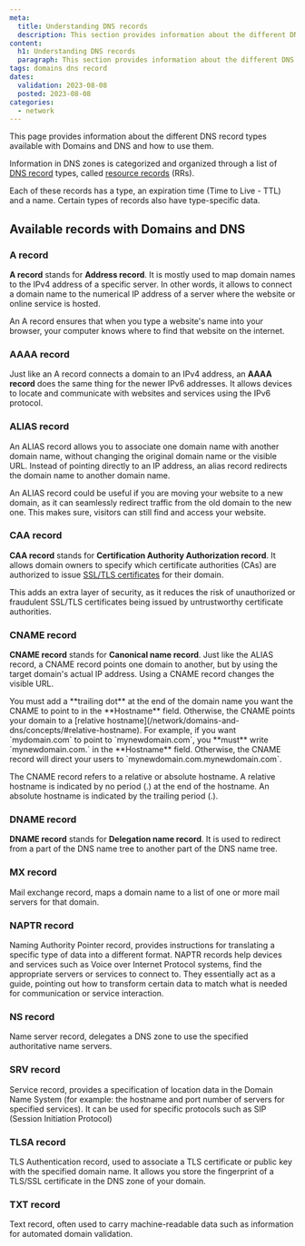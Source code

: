 ```yaml
---
meta:
  title: Understanding DNS records
  description: This section provides information about the different DNS record types
content:
  h1: Understanding DNS records
  paragraph: This section provides information about the different DNS record types
tags: domains dns record
dates:
  validation: 2023-08-08
  posted: 2023-08-08
categories:
  - network
---
```


This page provides information about the different DNS record types available with Domains and DNS and how to use them.


Information in DNS zones is categorized and organized through a list of [DNS record](/network/domains-and-dns/concepts/#dns-record) types, called [resource records](/network/domains-and-dns/concepts/#resource-record/) (RRs).

Each of these records has a type, an expiration time (Time to Live - TTL) and a name. Certain types of records also have type-specific data.

## Available records with Domains and DNS

### A record

**A record** stands for **Address record**. It is mostly used to map domain names to the IPv4 address of a specific server. In other words, it allows to connect a domain name to the numerical IP address of a server where the website or online service is hosted.

An A record ensures that when you type a website's name into your browser, your computer knows where to find that website on the internet.

### AAAA record

Just like an A record connects a domain to an IPv4 address, an **AAAA record** does the same thing for the newer IPv6 addresses. It allows devices to locate and communicate with websites and services using the IPv6 protocol.

### ALIAS record

An ALIAS record allows you to associate one domain name with another domain name, without changing the original domain name or the visible URL. Instead of pointing directly to an IP address, an alias record redirects the domain name to another domain name.

An ALIAS record could be useful if you are moving your website to a new domain, as it can seamlessly redirect traffic from the old domain to the new one. This makes sure, visitors can still find and access your website.

### CAA record

**CAA record** stands for **Certification Authority Authorization record**. It allows domain owners to specify which certificate authorities (CAs) are authorized to issue [SSL/TLS certificates](/network/domains-and-dns/concepts/ssltls-certificates) for their domain.

This adds an extra layer of security, as it reduces the risk of unauthorized or fraudulent SSL/TLS certificates being issued by untrustworthy certificate authorities.

### CNAME record

**CNAME record** stands for **Canonical name record**. Just like the ALIAS record, a CNAME record points one domain to another, but by using the target domain's actual IP address. Using a CNAME record changes the visible URL.

<Message type="important">
  You must add a **trailing dot** at the end of the domain name you want the CNAME to point to in the **Hostname** field. Otherwise, the CNAME points your domain to a [relative hostname](/network/domains-and-dns/concepts/#relative-hostname). For example, if you want `mydomain.com` to point to `mynewdomain.com`, you **must** write `mynewdomain.com.` in the **Hostname** field. Otherwise, the CNAME record will direct your users to `mynewdomain.com.mynewdomain.com`.
</Message>

The CNAME record refers to a relative or absolute hostname. A relative hostname is indicated by no period (.) at the end of the hostname. An absolute hostname is indicated by the trailing period (.).

### DNAME record

**DNAME record** stands for **Delegation name record**. It is used to redirect from a part of the DNS name tree to another part of the DNS name tree.

### MX record

Mail exchange record, maps a domain name to a list of one or more mail servers for that domain.

### NAPTR record

Naming Authority Pointer record, provides instructions for translating a specific type of data into a different format. NAPTR records help devices and services such as Voice over Internet Protocol systems, find the appropriate servers or services to connect to. They essentially act as a guide, pointing out how to transform certain data to match what is needed for communication or service interaction.

### NS record

Name server record, delegates a DNS zone to use the specified authoritative name servers.

### SRV record

Service record, provides a specification of location data in the Domain Name System (for example: the hostname and port number of servers for specified services). It can be used for specific protocols such as SIP (Session Initiation Protocol)

### TLSA record

TLS Authentication record, used to associate a TLS certificate or public key with the specified domain name. It allows you store the fingerprint of a TLS/SSL certificate in the DNS zone of your domain.

### TXT record

Text record, often used to carry machine-readable data such as information for automated domain validation.